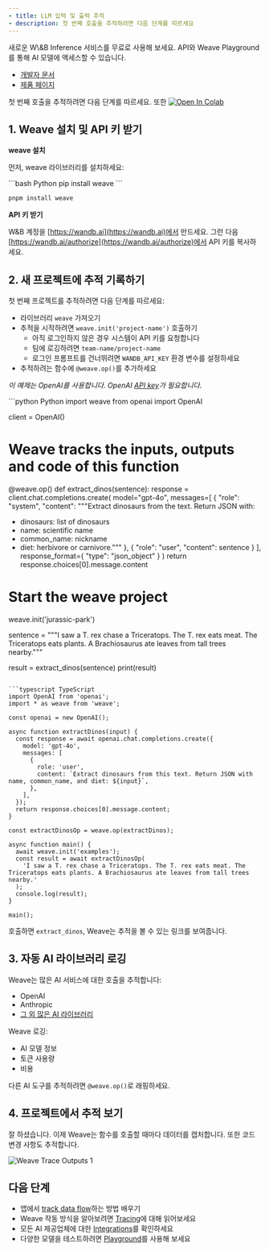 ```yaml
---
- title: LLM 입력 및 출력 추적
- description: 첫 번째 호출을 추적하려면 다음 단계를 따르세요
---
```


<Info>
  새로운 W\&B Inference 서비스를 무료로 사용해 보세요. API와 Weave Playground를 통해 AI 모델에 액세스할 수 있습니다.

  * [개발자 문서](./guides/integrations/inference)
  * [제품 페이지](https://wandb.ai/site/inference)
</Info>

첫 번째 호출을 추적하려면 다음 단계를 따르세요. 또한 <a className="inline-flex items-center" target="_blank" href="http://wandb.me/weave_colab"><img src="https://colab.research.google.com/assets/colab-badge.svg" alt="Open In Colab" /></a>

## 1. Weave 설치 및 API 키 받기

**weave 설치**

먼저, weave 라이브러리를 설치하세요:

<CodeGroup>
  ```bash Python
  pip install weave
  ```

  ```bash TypeScript
  pnpm install weave
  ```
</CodeGroup>

**API 키 받기**

W\&B 계정을 [https://wandb.ai](https://wandb.ai)에서 만드세요. 그런 다음 [https://wandb.ai/authorize](https://wandb.ai/authorize)에서 API 키를 복사하세요.

## 2. 새 프로젝트에 추적 기록하기

첫 번째 프로젝트를 추적하려면 다음 단계를 따르세요:

* 라이브러리 `weave` 가져오기
* 추적을 시작하려면 `weave.init('project-name')` 호출하기
  * 아직 로그인하지 않은 경우 시스템이 API 키를 요청합니다
  * 팀에 로깅하려면 `team-name/project-name`
  * 로그인 프롬프트를 건너뛰려면 `WANDB_API_KEY` 환경 변수를 설정하세요
* 추적하려는 함수에 `@weave.op()`를 추가하세요

*이 예제는 OpenAI를 사용합니다. OpenAI [API key](https://platform.openai.com/docs/quickstart/step-2-setup-your-api-key)가 필요합니다.*

<CodeGroup>
  ```python Python
  import weave
  from openai import OpenAI

  client = OpenAI()

  # Weave tracks the inputs, outputs and code of this function
  @weave.op()
  def extract_dinos(sentence):
      response = client.chat.completions.create(
          model="gpt-4o",
          messages=[
              {
                  "role": "system",
                  "content": """Extract dinosaurs from the text. Return JSON with:
  - dinosaurs: list of dinosaurs
  - name: scientific name  
  - common_name: nickname
  - diet: herbivore or carnivore."""
              },
              {
                  "role": "user",
                  "content": sentence
              }
          ],
          response_format={ "type": "json_object" }
      )
      return response.choices[0].message.content


  # Start the weave project
  weave.init('jurassic-park')

  sentence = """I saw a T. rex chase a Triceratops. 
  The T. rex eats meat. The Triceratops eats plants.
  A Brachiosaurus ate leaves from tall trees nearby."""

  result = extract_dinos(sentence)
  print(result)
  ```

  ```typescript TypeScript
  import OpenAI from 'openai';
  import * as weave from 'weave';

  const openai = new OpenAI();

  async function extractDinos(input) {
    const response = await openai.chat.completions.create({
      model: 'gpt-4o',
      messages: [
        {
          role: 'user',
          content: `Extract dinosaurs from this text. Return JSON with name, common_name, and diet: ${input}`,
        },
      ],
    });
    return response.choices[0].message.content;
  }

  const extractDinosOp = weave.op(extractDinos);

  async function main() {
    await weave.init('examples');
    const result = await extractDinosOp(
      'I saw a T. rex chase a Triceratops. The T. rex eats meat. The Triceratops eats plants. A Brachiosaurus ate leaves from tall trees nearby.'
    );
    console.log(result);
  }

  main();
  ```
</CodeGroup>

호출하면 `extract_dinos`, Weave는 추적을 볼 수 있는 링크를 보여줍니다.

## 3. 자동 AI 라이브러리 로깅

Weave는 많은 AI 서비스에 대한 호출을 추적합니다:

* OpenAI
* Anthropic
* [그 외 많은 AI 라이브러리](./guides/integrations/index)

Weave 로깅:

* AI 모델 정보
* 토큰 사용량
* 비용

다른 AI 도구를 추적하려면 `@weave.op()`로 래핑하세요.

## 4. 프로젝트에서 추적 보기

잘 하셨습니다. 이제 Weave는 함수를 호출할 때마다 데이터를 캡처합니다. 또한 코드 변경 사항도 추적합니다.

![Weave Trace Outputs 1](./images/tutorial_trace_1.png)

## 다음 단계

* 앱에서 [track data flow](./tutorial-tracing_2)하는 방법 배우기
* Weave 작동 방식을 알아보려면 [Tracing](./guides/tracking/tracing)에 대해 읽어보세요
* 모든 AI 제공업체에 대한 [Integrations](./guides/integrations/index)를 확인하세요
* 다양한 모델을 테스트하려면 [Playground](./guides/tools/playground)를 사용해 보세요
